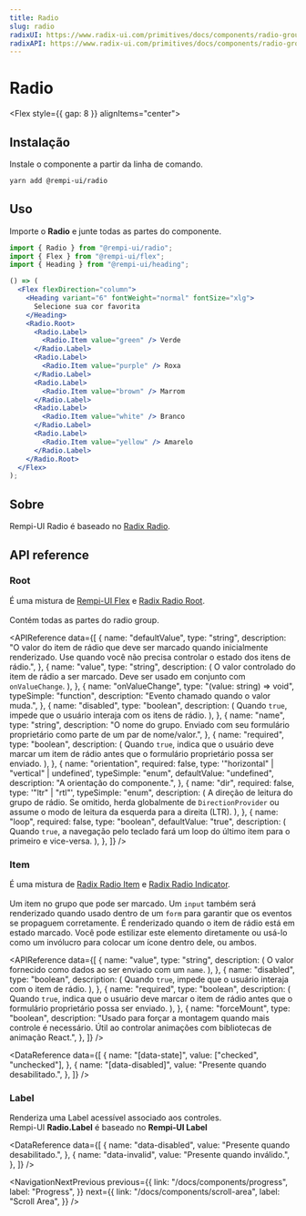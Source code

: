 ```yaml
---
title: Radio
slug: radio
radixUI: https://www.radix-ui.com/primitives/docs/components/radio-group
radixAPI: https://www.radix-ui.com/primitives/docs/components/radio-group#api-reference
---
```


# Radio

<Description text="Um conjunto de botões de rádio, nos quais apenas um dos botões pode ser marcado de cada vez." />

<Flex style={{ gap: 8 }} alignItems="center">
  <RadixUI href="https://www.radix-ui.com/primitives/docs/components/radio-group" />
  <RadixAPI href="https://www.radix-ui.com/primitives/docs/components/radio-group#api-reference" />
  <SelectVersion />
</Flex>

<PreviewComponent name="radio" />

## Instalação

Instale o componente a partir da linha de comando.

```bash
yarn add @rempi-ui/radio
```

## Uso

Importe o <strong>Radio</strong> e junte todas as partes do componente.

```jsx
import { Radio } from "@rempi-ui/radio";
import { Flex } from "@rempi-ui/flex";
import { Heading } from "@rempi-ui/heading";

() => (
  <Flex flexDirection="column">
    <Heading variant="6" fontWeight="normal" fontSize="xlg">
      Selecione sua cor favorita
    </Heading>
    <Radio.Root>
      <Radio.Label>
        <Radio.Item value="green" /> Verde
      </Radio.Label>
      <Radio.Label>
        <Radio.Item value="purple" /> Roxa
      </Radio.Label>
      <Radio.Label>
        <Radio.Item value="brown" /> Marrom
      </Radio.Label>
      <Radio.Label>
        <Radio.Item value="white" /> Branco
      </Radio.Label>
      <Radio.Label>
        <Radio.Item value="yellow" /> Amarelo
      </Radio.Label>
    </Radio.Root>
  </Flex>
);
```

## Sobre

Rempi-UI Radio é baseado no [Radix Radio](https://www.radix-ui.com/primitives/docs/components/radio-group).

## API reference

### Root

É uma mistura de [Rempi-UI Flex](/docs/components/flex) e [Radix Radio Root](https://www.radix-ui.com/primitives/docs/components/radio-group#root).<br /><br />
Contém todas as partes do radio group.

<MoreInfo componentName="Rempi-UI Flex" componentLink="/docs/components/flex" />
<MoreInfo
  componentName="Radix Radio Root"
  componentLink="https://www.radix-ui.com/primitives/docs/components/radio-group#root"
/>

<APIReference
  data={[
    {
      name: "defaultValue",
      type: "string",
      description:
        "O valor do item de rádio que deve ser marcado quando inicialmente renderizado. Use quando você não precisa controlar o estado dos itens de rádio.",
    },
    {
      name: "value",
      type: "string",
      description: (
        <span>
          O valor controlado do item de rádio a ser marcado. Deve ser usado em
          conjunto com <code>onValueChange</code>.
        </span>
      ),
    },
    {
      name: "onValueChange",
      type: "(value: string) => void",
      typeSimple: "function",
      description: "Evento chamado quando o valor muda.",
    },
    {
      name: "disabled",
      type: "boolean",
      description: (
        <span>
          Quando <code>true</code>, impede que o usuário interaja com os itens
          de rádio.
        </span>
      ),
    },
    {
      name: "name",
      type: "string",
      description:
        "O nome do grupo. Enviado com seu formulário proprietário como parte de um par de nome/valor.",
    },
    {
      name: "required",
      type: "boolean",
      description: (
        <span>
          Quando <code>true</code>, indica que o usuário deve marcar um item de
          rádio antes que o formulário proprietário possa ser enviado.
        </span>
      ),
    },
    {
      name: "orientation",
      required: false,
      type: '"horizontal" | "vertical" | undefined',
      typeSimple: "enum",
      defaultValue: "undefined",
      description: "A orientação do componente.",
    },
    {
      name: "dir",
      required: false,
      type: '"ltr" | "rtl"',
      typeSimple: "enum",
      description: (
        <span>
          A direção de leitura do grupo de rádio. Se omitido, herda globalmente
          de <code>DirectionProvider</code> ou assume o modo de leitura da
          esquerda para a direita (LTR).
        </span>
      ),
    },
    {
      name: "loop",
      required: false,
      type: "boolean",
      defaultValue: "true",
      description: (
        <span>
          Quando <code>true</code>, a navegação pelo teclado fará um loop do
          último item para o primeiro e vice-versa.
        </span>
      ),
    },
  ]}
/>

### Item

É uma mistura de [Radix Radio Item](https://www.radix-ui.com/primitives/docs/components/radio-group#item) e [Radix Radio Indicator](https://www.radix-ui.com/primitives/docs/components/radio-group#indicator).<br/><br/>
Um item no grupo que pode ser marcado. Um `input` também será renderizado quando usado dentro de um `form` para garantir que os eventos se propaguem corretamente. É renderizado quando o item de rádio está em estado marcado. Você pode estilizar este elemento diretamente ou usá-lo como um invólucro para colocar um ícone dentro dele, ou ambos.

<MoreInfo
  componentName="Radix Radio Item"
  componentLink="https://www.radix-ui.com/primitives/docs/components/radio-group#item"
/>
<MoreInfo
  componentName="Radix Radio Indicator"
  componentLink="https://www.radix-ui.com/primitives/docs/components/radio-group#indicator"
/>

<APIReference
  data={[
    {
      name: "value",
      type: "string",
      description: (
        <span>
          O valor fornecido como dados ao ser enviado com um <code>name</code>.
        </span>
      ),
    },
    {
      name: "disabled",
      type: "boolean",
      description: (
        <span>
          Quando <code>true</code>, impede que o usuário interaja com o item de
          rádio.
        </span>
      ),
    },
    {
      name: "required",
      type: "boolean",
      description: (
        <span>
          Quando <code>true</code>, indica que o usuário deve marcar o item de
          rádio antes que o formulário proprietário possa ser enviado.
        </span>
      ),
    },
    {
      name: "forceMount",
      type: "boolean",
      description:
        "Usado para forçar a montagem quando mais controle é necessário. Útil ao controlar animações com bibliotecas de animação React.",
    },
  ]}
/>

<DataReference
  data={[
    {
      name: "[data-state]",
      value: ["checked", "unchecked"],
    },
    {
      name: "[data-disabled]",
      value: "Presente quando desabilitado.",
    },
  ]}
/>

### Label

Renderiza uma Label acessível associado aos controles.<br />
Rempi-UI <strong>Radio.Label</strong> é baseado no <strong>Rempi-UI Label</strong>

<MoreInfo
  componentName="Rempi-UI Label"
  componentLink="/docs/components/label"
/>

<DataReference
  data={[
    {
      name: "data-disabled",
      value: "Presente quando desabilitado.",
    },
    {
      name: "data-invalid",
      value: "Presente quando inválido.",
    },
  ]}
/>

<NavigationNextPrevious
  previous={{
    link: "/docs/components/progress",
    label: "Progress",
  }}
  next={{
    link: "/docs/components/scroll-area",
    label: "Scroll Area",
  }}
/>

<EditThisPage url="components/pt-BR/radio/1.0.1.mdx" />